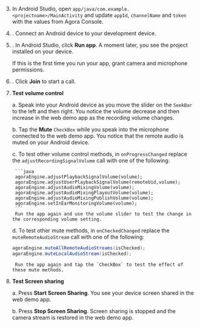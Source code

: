 <PlatformWrapper platform="android">

3. In Android Studio, open `app/java/com.example.<projectname>/MainActivity` and update `appId`, `channelName` and `token` with the values from Agora Console.

4. . Connect an Android device to your development device.

5. . In Android Studio, click **Run app**. A moment later, you see the project installed on your device.

    If this is the first time you run your app, grant camera and microphone permissions.

6. . Click **Join** to start a call.

7. **Test volume control**

    a. Speak into your Android device as you move the slider on the `SeekBar` to the left and then right. You notice the volume decrease and then increase in the web demo app as the recording volume changes.

    b. Tap the **Mute** `CheckBox` while you speak into the microphone connected to the web demo app.
        You notice that the remote audio is muted on your Android device.

    c. To test other volume control methods, in `onProgressChanged` replace the `adjustRecordingSignalVolume` call with one of the following:

        ```java
        agoraEngine.adjustPlaybackSignalVolume(volume);
        agoraEngine.adjustUserPlaybackSignalVolume(remoteUid,volume);
        agoraEngine.adjustAudioMixingVolume(volume);
        agoraEngine.adjustAudioMixingPlayoutVolume(volume);
        agoraEngine.adjustAudioMixingPublishVolume(volume);
        agoraEngine.setInEarMonitoringVolume(volume);
        ```
        Run the app again and use the volume slider to test the change in the corresponding volume setting.

    d. To test other mute methods, in `onCheckedChanged` replace the `muteRemoteAudioStream` call with one of the following:

    ```java
    agoraEngine.muteAllRemoteAudioStreams(isChecked);
    agoraEngine.muteLocalAudioStream(isChecked);
    ```
        Run the app again and tap the `CheckBox` to test the effect of these mute methods.

6. **Test Screen sharing**

    a. Press **Start Screen Sharing**. You see your device screen shared in the web demo app.

    b. Press **Stop Screen Sharing**. Screen sharing is stopped and the camera stream is restored in the web demo app.

</PlatformWrapper>
